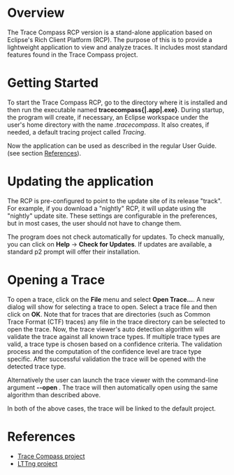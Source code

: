 = Overview =
The Trace Compass RCP version is a stand-alone application based on Eclipse's
Rich Client Platform (RCP). The purpose of this is to provide a lightweight
application to view and analyze traces. It includes most standard features found
in the Trace Compass project.

= Getting Started =
To start the Trace Compass RCP, go to the directory where it is installed and
then run the executable named '''tracecompass{|.app|.exe}'''. During startup,
the program will create, if necessary, an Eclipse workspace under the user's
home directory with the name ''.tracecompass''. It also creates, if needed, a
default tracing project called ''Tracing''.

Now the application can be used as described in the regular User Guide. (see
section [[#References | References]]).

= Updating the application =
The RCP is pre-configured to point to the update site of its release "track".
For example, if you download a "nightly" RCP, it will update using the "nightly"
update site. These settings are configurable in the preferences, but in most
cases, the user should not have to change them.

The program does not check automatically for updates. To check manually, you can
click on '''Help''' -> '''Check for Updates'''. If updates are available, a
standard p2 prompt will offer their installation.

= Opening a Trace =
To open a trace, click on the '''File''' menu and select '''Open Trace...'''.
A new dialog will show for selecting a trace to open. Select a trace file
and then click on '''OK'''. Note that for traces that are directories
(such as Common Trace Format (CTF) traces) any file in the trace directory can
be selected to open the trace. Now, the trace viewer's auto detection algorithm
will validate the trace against all known trace types. If multiple trace types
are valid, a trace type is chosen based on a confidence criteria. The
validation process and the computation of the confidence level are trace type
specific. After successful validation the trace will be opened with the
detected trace type.

Alternatively the user can launch the trace viewer with the command-line
argument '''--open <trace-path>'''. The trace will then automatically open 
using the same algorithm than described above.

In both of the above cases, the trace will be linked to the default project.

= References =

* [http://www.eclipse.org/tracecompass Trace Compass project]
* [http://www.lttng.org/ LTTng project]

